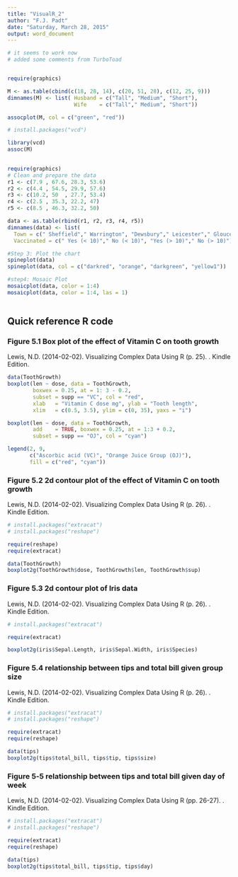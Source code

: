 ```yaml
---
title: "VisualR_2"
author: "F.J. Padt"
date: "Saturday, March 28, 2015"
output: word_document
---
```


```r
# it seems to work now
# added some comments from TurboToad


require(graphics)

M <- as.table(cbind(c(18, 28, 14), c(20, 51, 28), c(12, 25, 9))) 
dimnames(M) <- list( Husband = c("Tall", "Medium", "Short"), 
                     Wife    = c("Tall"," Medium", "Short"))

assocplot(M, col = c("green", "red"))

```


```r
# install.packages("vcd")

library(vcd)
assoc(M)
 
```

```r
require(graphics)
# Clean and prepare the data 
r1 <- c(7.9 , 67.6, 28.3, 53.6) 
r2 <- c(4.4 , 54.5, 29.9, 57.6) 
r3 <- c(10.2, 50  , 27.7, 53.4) 
r4 <- c(2.5 , 35.3, 22.2, 47) 
r5 <- c(8.5 , 46.3, 32.2, 50) 

data <- as.table(rbind(r1, r2, r3, r4, r5)) 
dimnames(data) <- list( 
  Town = c(" Sheffield"," Warrington", "Dewsbury"," Leicester"," Gloucester"),
  Vaccinated = c(" Yes (< 10)"," No (< 10)", "Yes (> 10)"," No (> 10)")) 

#Step 3: Plot the chart 
spineplot(data)
spineplot(data, col = c("darkred", "orange", "darkgreen", "yellow1"))

#step4: Mosaic Plot
mosaicplot(data, color = 1:4)
mosaicplot(data, color = 1:4, las = 1)
 
```

## Quick reference R code

### Figure 5.1 Box plot of the effect of Vitamin C on tooth growth

Lewis, N.D. (2014-02-02). Visualizing Complex Data Using R (p. 25).  . Kindle Edition. 

```r
data(ToothGrowth) 
boxplot(len ~ dose, data = ToothGrowth, 
        boxwex = 0.25, at = 1: 3 - 0.2, 
        subset = supp == "VC", col = "red", 
        xlab   = "Vitamin C dose mg", ylab = "Tooth length", 
        xlim   = c(0.5, 3.5), ylim = c(0, 35), yaxs = "i") 

boxplot(len ~ dose, data = ToothGrowth, 
        add    = TRUE, boxwex = 0.25, at = 1:3 + 0.2, 
        subset = supp == "OJ", col = "cyan") 

legend(2, 9, 
       c("Ascorbic acid (VC)", "Orange Juice Group (OJ)"), 
       fill = c("red", "cyan"))

```

### Figure 5.2 2d contour plot of the effect of Vitamin C on tooth growth

Lewis, N.D. (2014-02-02). Visualizing Complex Data Using R (p. 26).  . Kindle Edition. 

```r
# install.packages("extracat")
# install.packages("reshape") 

require(reshape) 
require(extracat) 

data(ToothGrowth) 
boxplot2g(ToothGrowth$dose, ToothGrowth$len, ToothGrowth$sup)

```

### Figure 5.3 2d contour plot of Iris data

Lewis, N.D. (2014-02-02). Visualizing Complex Data Using R (p. 26).  . Kindle Edition. 
```r
# install.packages("extracat") 

require(extracat) 

boxplot2g(iris$Sepal.Length, iris$Sepal.Width, iris$Species)

```

### Figure 5.4 relationship between tips and total bill given group size 

Lewis, N.D. (2014-02-02). Visualizing Complex Data Using R (p. 26).  . Kindle Edition. 

```r
# install.packages("extracat")
# install.packages("reshape") 

require(extracat) 
require(reshape) 

data(tips) 
boxplot2g(tips$total_bill, tips$tip, tips$size)

```

### Figure 5‑5 relationship between tips and total bill given day of week

Lewis, N.D. (2014-02-02). Visualizing Complex Data Using R (pp. 26-27).  . Kindle Edition. 

```r
# install.packages("extracat")
# install.packages("reshape") 

require(extracat) 
require(reshape) 

data(tips) 
boxplot2g(tips$total_bill, tips$tip, tips$day)

```

